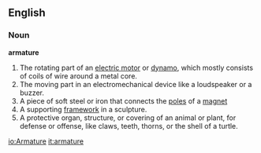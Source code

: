 ==English==
===Noun===
'''armature''' 
# The rotating part of an [[electric motor]] or [[dynamo]], which mostly consists of coils of wire around a metal core.
# The moving part in an electromechanical device like a loudspeaker or a buzzer.
# A piece of soft steel or iron that connects the [[pole]]s of a [[magnet]]
# A supporting [[framework]] in a sculpture.
# A protective organ, structure, or covering of an animal or plant, for defense or offense, like claws, teeth, thorns, or the shell of a turtle.

[[io:Armature]]
[[it:armature]]